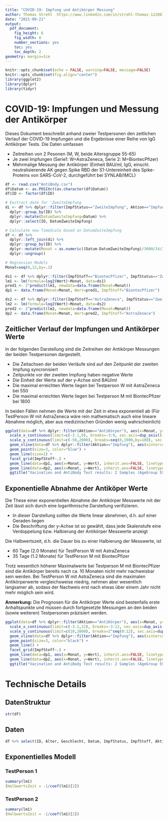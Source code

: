 ```yaml
---
title: "COVID-19: Impfung und Antikörper Messung"
author: Thomas Strehl  https://www.linkedin.com/in/strehl-thomas-122867110
date: "2021-09-21"
output:
  pdf_document:
    fig_height: 6
    fig_width: 8
    number_sections: yes
    toc: yes
    toc_depth: 2
geometry: margin=1cm
---
```

  
```r
knitr::opts_chunk$set(echo = FALSE, warning=FALSE, message=FALSE)
knitr::opts_chunk$set(fig.align="center")
library(ggplot2)
library(dplyr)
library(tidyr)
```

\newpage
# COVID-19: Impfungen und Messung der Antikörper

Dieses Dokument beschreibt anhand zweier Testpersonen den zeitlichen Verlauf der COVID-19 Impfungen und die Ergebnisse einer Reihe von IgG Antikörper Tests. Die Daten umfassen

- Zeitreihen von 2 Pesonen (M, W, beide Altersgruppe 55-65)
- Je zwei Impfungen (Serie1: W=AstraZeneca, Serie 2: M=BiontecPfizer)
- Mehrmalige Messung der Antikörper (Einheit BAU/ml, IgG, einschl. neutralisierende AK gegen Spike RBD der S1-Untereinheit des Spike-Proteins von SARS-CoV-2, durchgeführt bei SYNLAB/IMCL)



```r
df <- read.csv("AntiBody.csv")
df$Datum <- as.POSIXct(as.character(df$Datum))
df$ID <- factor(df$ID)

# Exctract date for 'ZweiteImpfung
di <- df %>% dplyr::filter(ImpfStatus=="ZweiteImpfung", Aktion=="Impfung") %>%
  dplyr::group_by(ID) %>%
  dplyr::mutate(DatumZweiteImpfung=Datum) %>%
  dplyr::select(ID, DatumZweiteImpfung)

# Calculate new TimeScale based on DatumZwiteImpfung 
df <- df %>%
  dplyr::left_join(di) %>%
  dplyr::group_by(ID) %>%
  dplyr::mutate(Monat = as.numeric((Datum-DatumZweiteImpfung)/3600/24/30)) %>%
  dplyr::ungroup()

```


```r
# Regression Models
Monat=seq(0,12,by=.1)

ds1 <- df %>% dplyr::filter(ImpfStoff=="BiontecPfizer", ImpfStatus=="ZweiteImpfung", Aktion=="AntiKörper")
lm1 <- lm(formula=log2(Wert)~Monat, data=ds1)
pred1 <- 2^predict(lm1, newdata=data.frame(Monat=Monat))
dp1 <- data.frame(Monat=Monat, Wert=pred1, ImpfStoff="BiontecPfizer")
```


```r
ds2 <- df %>% dplyr::filter(ImpfStoff=="AstraZeneca", ImpfStatus=="ZweiteImpfung", Aktion=="AntiKörper")
lm2 <- lm(formula=log2(Wert)~Monat, data=ds2)
pred2 <- 2^predict(lm2, newdata=data.frame(Monat=Monat))
dp2 <- data.frame(Monat=Monat, Wert=pred2, ImpfStoff="AstraZeneca")
```


## Zeitlicher Verlauf der Impfungen und Antikörper Werte

In der folgenden Darstellung sind die Zeitreihen der Antikörper Messungen der beiden Testpersonen dargestellt. 

- Die Zeitachsen der beiden Verläufe sind auf den Zeitpunkt der zweiten Impfung syncronisiert
- Zeitpunkte vor der zweiten Impfung haben negative Werte
- Die Einheit der Werte auf der y-Achse sind BAU/ml
- Die maximal erreichten Werte liegen bei Testperson W mit AstraZeneca bei 550
- Die maximal erreichten Werte liegen bei Testperson M mit BiontecPfizer bei 1800

In beiden Fällen nehmen die Werte mit der Zeit in etwa exponentiell ab (Für TestPerson W mit AstraZeneca wäre rein mathematisch auch eine lineare Abnahme möglich, aber aus medizinischen Gründen wenig wahrscheinlich)

```r
ggplot(data=df %>% dplyr::filter(Aktion=="AntiKörper"), aes(x=Monat, y=Wert, shape=ImpfStatus, color=ImpfStatus, group=ImpfStatus)) +
  scale_x_continuous(limit=c(-3.1,9), breaks=-3:9, sec.axis=dup_axis()) +
  scale_y_continuous(limit=c(-50,2000), breaks=seq(0,1900,by=100), sec.axis=dup_axis(), expand=c(0.0,0.0)) +
  geom_vline(data=df %>% dplyr::filter(Aktion=="Impfung"), aes(xintercept=Monat, color=ImpfStatus), size=2) +
  geom_point(size=3, color="blue") + 
  geom_line(size=1) +
  facet_grid(ImpfStoff~.) +
  geom_line(data=dp1, aes(x=Monat, y=Wert), inherit.aes=FALSE, linetype=3) +
  geom_line(data=dp2, aes(x=Monat, y=Wert), inherit.aes=FALSE, linetype=3) +
  ggtitle("Vacination and AntiBody Test results: 2 Samples (AgeGroup 55-65, M and W), \nExponential Model, BAU/ml units")
```
\newpage
## Exponentielle Abnahme der Antiköper Werte

Die These einer exponentiellen Abnahme der Antikörper Messwerte mit der Zeit lässt sich durch eine logarithmische Darstellung verifizieren. 

- In dieser Darstellung sollten die Werte linear abnehmen, d.h. auf einer Geraden liegen
- Die Beschriftung der y-Achse ist so gewählt, dass jede Skalenstufe eine Verdoppelung bzw. Halbierung der Antikörper Messwerte anzeigt

Die Halbwertszeit, d.h. die Dauer bis zu einer Halbierung der Messwerte,  ist

- 60 Tage (2.0 Monate) für TestPerson W mit AstraZeneca
- 35 Tage (1.2 Monate) für TestPerson M mit BiontecPfizer

Trotz wesentlich höherer Maximalwerte bei Testperson M mit BiontecPfizer sind die Antikörper bereits nach ca. 10 Monaten nicht mehr nachweisbar sein werden. Bei TestPerson W mit AstraZeneca sind die maximalen Antikörperwerte vergleichsweise niedrig, nehmen aber wesentlich langsamer ab, sodass der Nachweis erst nach etwas über einem Jahr nicht mehr möglich sein wird.

**Anmerkung:** Die Prognosen für die Antikörper Werte sind bestenfalls erste Anhaltspunkte und müssen durch fortgesetzte Messungen an den beiden (sowie weiteren) Testpersonen präzisiert werden.


```r
ggplot(data=df %>% dplyr::filter(Aktion=="AntiKörper"), aes(x=Monat, y=Wert, shape=ImpfStatus, color=ImpfStatus, group=ImpfStatus)) +
  scale_x_continuous(limit=c(-3.1,12), breaks=-3:12, sec.axis=dup_axis()) +
  scale_y_continuous(limit=c(10,2000), breaks=2^seq(0:12), sec.axis=dup_axis(), trans="log2") +
  geom_vline(data=df %>% dplyr::filter(Aktion=="Impfung"), aes(xintercept=Monat, color=ImpfStatus), size=2) +
  geom_point(size=3, color="black") + 
  geom_line() +
  facet_grid(ImpfStoff~.) +
  geom_line(data=dp1, aes(x=Monat, y=Wert), inherit.aes=FALSE, linetype=3) +
  geom_line(data=dp2, aes(x=Monat, y=Wert), inherit.aes=FALSE, linetype=3) +
  ggtitle("Vacination and AntiBody Test results: 2 Samples (AgeGroup 55-65, M and W), \nExponential Model, logScale y, BAU/ml units for half/double")
```




\newpage
# Technische Details

## DatenStruktur

```r
str(df)
```

## Daten

```r
df %>% select(ID, Alter, Geschlecht, Datum, ImpfStatus, ImpfStoff, Aktion, Wert)
```

\newpage
## Exponentielles Modell

### TestPerson 1

```r
summary(lm1)
(HalbwertsZeit = -1/coef(lm1)[2])

```

### TestPerson 2

```r
summary(lm1)
(HalbwertsZeit = -1/coef(lm1)[2])
  
```




